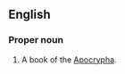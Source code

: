 {{rfd}}
==English==
{{swp}}

===Proper noun===
{{en-prop|head={{1|song}} of the {{1|three}} {{1|holy}} [[child|Children]]}}

# {{lb|en|biblical}} A book of the [[Apocrypha]].